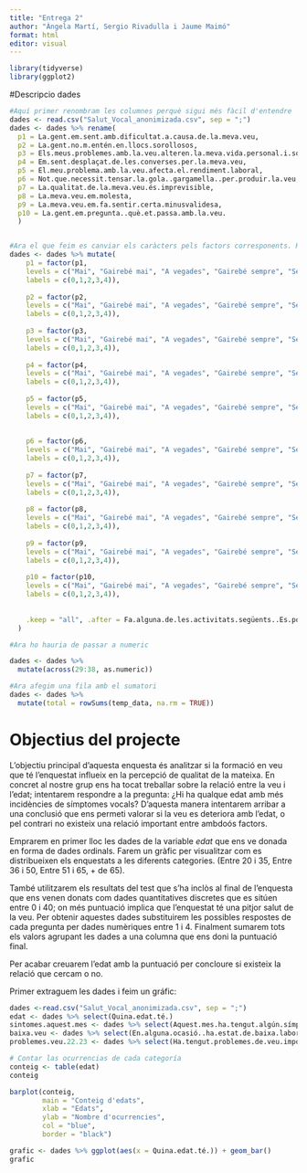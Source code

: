 ```yaml
---
title: "Entrega 2"
author: "Àngela Martí, Sergio Rivadulla i Jaume Maimó"
format: html
editor: visual
---
```


```r

library(tidyverse)
library(ggplot2)
```

#Descripcio dades

```r

#Aquí primer renombram les columnes perquè sigui més fàcil d'entendre
dades <- read.csv("Salut_Vocal_anonimizada.csv", sep = ";") 
dades <- dades %>% rename(
  p1 = La.gent.em.sent.amb.dificultat.a.causa.de.la.meva.veu,
  p2 = La.gent.no.m.entén.en.llocs.sorollosos,
  p3 = Els.meus.problemes.amb.la.veu.alteren.la.meva.vida.personal.i.social,
  p4 = Em.sent.desplaçat.de.les.converses.per.la.meva.veu,
  p5 = El.meu.problema.amb.la.veu.afecta.el.rendiment.laboral,
  p6 = Not.que.necessit.tensar.la.gola..gargamella..per.produir.la.veu,
  p7 = La.qualitat.de.la.meva.veu.és.imprevisible,
  p8 = La.meva.veu.em.molesta,
  p9 = La.meva.veu.em.fa.sentir.certa.minusvalidesa,
  p10 = La.gent.em.pregunta..què.et.passa.amb.la.veu.
  )


#Ara el que feim es canviar els caràcters pels factors corresponents. Ho renombrarem a la mateixa columna "perdent" la informació en el data frame ja que no ens interessa tenir-la.
dades <- dades %>% mutate(
    p1 = factor(p1, 
    levels = c("Mai", "Gairebé mai", "A vegades", "Gairebé sempre", "Sempre"), 
    labels = c(0,1,2,3,4)),
    
    p2 = factor(p2, 
    levels = c("Mai", "Gairebé mai", "A vegades", "Gairebé sempre", "Sempre"), 
    labels = c(0,1,2,3,4)),
    
    p3 = factor(p3, 
    levels = c("Mai", "Gairebé mai", "A vegades", "Gairebé sempre", "Sempre"), 
    labels = c(0,1,2,3,4)),
    
    p4 = factor(p4, 
    levels = c("Mai", "Gairebé mai", "A vegades", "Gairebé sempre", "Sempre"), 
    labels = c(0,1,2,3,4)),
    
    p5 = factor(p5, 
    levels = c("Mai", "Gairebé mai", "A vegades", "Gairebé sempre", "Sempre"), 
    labels = c(0,1,2,3,4)),
    
    
    p6 = factor(p6, 
    levels = c("Mai", "Gairebé mai", "A vegades", "Gairebé sempre", "Sempre"), 
    labels = c(0,1,2,3,4)),
    
    p7 = factor(p7, 
    levels = c("Mai", "Gairebé mai", "A vegades", "Gairebé sempre", "Sempre"), 
    labels = c(0,1,2,3,4)),
    
    p8 = factor(p8, 
    levels = c("Mai", "Gairebé mai", "A vegades", "Gairebé sempre", "Sempre"), 
    labels = c(0,1,2,3,4)),
    
    p9 = factor(p9, 
    levels = c("Mai", "Gairebé mai", "A vegades", "Gairebé sempre", "Sempre"), 
    labels = c(0,1,2,3,4)),
    
    p10 = factor(p10, 
    levels = c("Mai", "Gairebé mai", "A vegades", "Gairebé sempre", "Sempre"), 
    labels = c(0,1,2,3,4)),
    
    
    .keep = "all", .after = Fa.alguna.de.les.activitats.següents..Es.pot.marcar.més.d.una.opció
  )

#Ara ho hauria de passar a numeric

dades <- dades %>%
  mutate(across(29:38, as.numeric))

#Ara afegim una fila amb el sumatori
dades <- dades %>%
  mutate(total = rowSums(temp_data, na.rm = TRUE))
```


# Objectius del projecte


L'objectiu principal d'aquesta enquesta és analitzar si la formació en veu que té l'enquestat influeix en la percepció de qualitat de la mateixa. En concret al nostre grup ens ha tocat treballar sobre la relació entre la veu i l'edat; intentarem respondre a la pregunta: ¿Hi ha qualque edat amb més incidències de símptomes vocals? D'aquesta manera intentarem arribar a una conclusió que ens permeti valorar si la veu es deteriora amb l'edat, o pel contrari no existeix una relació important entre ambdoós factors.

Emprarem en primer lloc les dades de la variable *edat* que ens ve donada en forma de dades ordinals. Farem un gràfic per visualitzar com es distribueixen els enquestats a les diferents categories. (Entre 20 i 35, Entre 36 i 50, Entre 51 i 65, + de 65).

També utilitzarem els resultats del test que s'ha inclòs al final de l'enquesta que ens venen donats com dades quantitatives discretes que es sitúen entre 0 i 40; on més puntuació implica que l'enquestat té una pitjor salut de la veu. Per obtenir aquestes dades substituirem les possibles respostes de cada pregunta per dades numèriques entre 1 i 4. Finalment sumarem tots els valors agrupant les dades a una columna que ens doni la puntuació final.

Per acabar creuarem l'edat amb la puntuació per concloure si existeix la relació que cercam o no.

Primer extraguem les dades i feim un gráfic:

```r
dades <-read.csv("Salut_Vocal_anonimizada.csv", sep = ";")
edat <- dades %>% select(Quina.edat.té.)
sintomes.aquest.mes <- dades %>% select(Aquest.mes.ha.tengut.algún.símptoma.vocal.dels.següents..Es.pot.marcar.més.d.una.opció)
baixa.veu <- dades %>% select(En.alguna.ocasió..ha.estat.de.baixa.laboral.per.problemes.de.veu.)
problemes.veu.22.23 <- dades %>% select(Ha.tengut.problemes.de.veu.importants.i.que.li.han.dificultat.la.feina.al.llarg.del.curs.2022.2023.)
```


```r
# Contar las ocurrencias de cada categoría
conteig <- table(edat)  
conteig

barplot(conteig, 
        main = "Conteig d'edats",         
        xlab = "Edats",       
        ylab = "Nombre d'ocurrencies",    
        col = "blue",                      
        border = "black")                  

```


```r
grafic <- dades %>% ggplot(aes(x = Quina.edat.té.)) + geom_bar()
grafic
```

